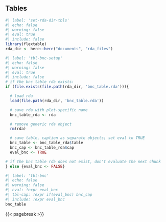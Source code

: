## Tables {#sec-tables}
 
```r
#| label: 'set-rda-dir-tbls'
#| echo: false 
#| warning: false 
#| eval: true 
#| include: false
library(flextable)
rda_dir <- here::here("documents", "rda_files")
``` 

```r
#| label: 'tbl-bnc-setup'
#| echo: false 
#| warning: false 
#| eval: true 
#| include: false
# if the bnc table rda exists:
if (file.exists(file.path(rda_dir, 'bnc_table.rda'))){

  # load rda
  load(file.path(rda_dir, 'bnc_table.rda'))

  # save rda with plot-specific name
  bnc_table_rda <- rda

  # remove generic rda object
  rm(rda)

  # save table, caption as separate objects; set eval to TRUE
  bnc_table <- bnc_table_rda$table
  bnc_cap <- bnc_table_rda$cap
  eval_bnc <- TRUE

# if the bnc table rda does not exist, don't evaluate the next chunk
} else {eval_bnc <- FALSE}
``` 

```r
#| label: 'tbl-bnc'
#| echo: false 
#| warning: false 
#| eval: !expr eval_bnc 
#| tbl-cap: !expr if(eval_bnc) bnc_cap 
#| include: !expr eval_bnc
bnc_table
``` 


{{< pagebreak >}}
